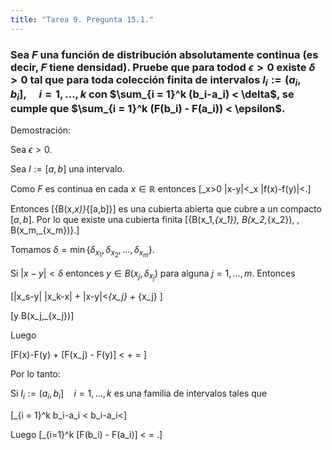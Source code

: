 ```yaml
---
title: "Tarea 9. Pregunta 15.1."
---
```


### Sea $F$ una función de distribución absolutamente continua (es decir, $F$ tiene  densidad). Pruebe que para todod $\epsilon > 0$ existe $\delta > 0$ tal que para toda colección finita de intervalos $I_i := (a_i,b_i], \quad i = 1, \dots, k$ con $\sum_{i = 1}^k (b_i-a_i) < \delta$, se cumple que $\sum_{i = 1}^k (F(b_i) - F(a_i)) < \epsilon$.


Demostración:


Sea $\epsilon >0$.

Sea $I := [a,b]$ una intervalo.

Como $F$ es continua en cada $x\in \mathbb{R}$ entonces \[\exists \delta_x>0 \quad \mbox{si} \quad |x-y|<\delta_x \implies |f(x)-f(y)|<\frac{1}{2k}\epsilon.\]

Entonces \[\{B(x,\frac{1}{2}\delta_x)\}_{[a,b]}\] es una cubierta abierta que cubre a un compacto $[a,b]$. Por lo que existe una cubierta finita \[\{B(x_1,\frac{1}{2}\delta_{x_1}), B(x_2,\frac{1}{2}\delta_{x_2}), \dots, B(x_m,\frac{1}{2}\delta_{x_m})\}.\]

Tomamos $\delta = \min\{\delta_{x_1},\delta_{x_2}, \dots, \delta_{x_m}\}$.

Si $|x-y| < \delta$ entonces $y \in B(x_j,\delta_{x_j})$ para alguna $j =1, \dots, m$. Entonces

\[|x_s-y| \leq |x_k-x| + |x-y|<\frac{1}{2}\delta_{x_j} + \delta \leq \delta_{x_j} \]

\[\therefore y \in B(x_j,\delta_{x_j})\]

Luego

\[F(x)-F(y) \leq [F(x) - F(x_j)] + [F(x_j) - F(y)] < \frac{1}{2k}\epsilon + \frac{1}{2k}\epsilon = \frac{1}{k}\epsilon\]

Por lo tanto: 

Si $I_i := (a_i,b_i] \quad i = 1, \dots, k$ es una familia de intervalos tales que

\[\sum_{i = 1}^k b_i-a_i < \delta \implies b_i-a_i<\delta\]

Luego 
\[\sum_{i=1}^k [F(b_i) - F(a_i)] < \sum \frac{1}{k}\epsilon = \epsilon.\]